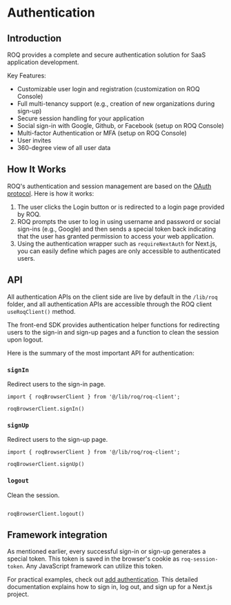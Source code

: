 
# Authentication

## Introduction

ROQ provides a complete and secure authentication solution for SaaS application development.

Key Features:

- Customizable user login and registration (customization on ROQ Console)
- Full multi-tenancy support (e.g., creation of new organizations during sign-up)
- Secure session handling for your application
- Social sign-in with Google, Github, or Facebook (setup on ROQ Console)
- Multi-factor Authentication or MFA (setup on ROQ Console) 
- User invites
- 360-degree view of all user data

## How It Works

ROQ's authentication and session management are based on the [OAuth protocol](https://oauth.net/2/). Here is how it works:

1. The user clicks the Login button or is redirected to a login page provided by ROQ.
2. ROQ prompts the user to log in using username and password or social sign-ins (e.g., Google) and then sends a special token back indicating that the user has granted permission to access your web application.
3. Using the authentication wrapper such as `requireNextAuth` for Next.js, you can easily define which pages are only accessible to authenticated users.

## API

All authentication APIs on the client side are live by default in the `/lib/roq` folder, and all authentication APIs are accessible through the ROQ client `useRoqClient()` method.

The front-end SDK provides authentication helper functions for redirecting users to the sign-in and sign-up pages and a function to clean the session upon logout.

Here is the summary of the most important API for authentication:

### `signIn`

Redirect users to the sign-in page.

```tsx
import { roqBrowserClient } from '@/lib/roq/roq-client';

roqBrowserClient.signIn()
```

### `signUp`

Redirect users to the sign-up page.

```tsx
import { roqBrowserClient } from '@/lib/roq/roq-client';

roqBrowserClient.signUp()
```

### `logout`

Clean the session.

```tsximport { roqBrowserClient } from '@/lib/roq/roq-client';

roqBrowserClient.logout()
```

## Framework integration

As mentioned earlier, every successful sign-in or sign-up generates a special token. This token is saved in the browser's cookie as `roq-session-token`. Any JavaScript framework can utilize this token.

For practical examples, check out [add authentication](/next-js/add-authentication). This detailed documentation explains how to sign in, log out, and sign up for a Next.js project.
